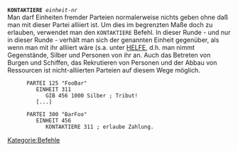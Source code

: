 <tt>'''KONTAKTIERE''' ''einheit-nr''<br /></tt>
Man darf Einheiten fremder Parteien normalerweise nichts geben ohne daß man mit dieser Partei alliiert ist. Um dies im begrenzten Maße doch zu erlauben, verwendet man den <tt>KONTAKTIERE</tt> Befehl. In dieser Runde - und nur in dieser Runde - verhält man sich der genannten Einheit gegenüber, als wenn man mit ihr alliiert wäre (s.a. unter [[HELFE]], d.h. man nimmt Gegenstände, Silber und Personen von ihr an. Auch das Betreten von Burgen und Schiffen, das Rekrutieren von Personen und der Abbau von Ressourcen ist nicht-alliierten Parteien auf diesem Wege möglich.

      <pre>
      PARTEI 125 "FooBar"
         EINHEIT 311
            GIB 456 1000 Silber ; Tribut!
         [...]

      PARTEI 300 "BarFoo"
         EINHEIT 456
            KONTAKTIERE 311 ; erlaube Zahlung.</pre>


[[Kategorie:Befehle]]